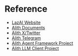 # Reference

- [LazAI Website](https://lazai.network)
- [Alith Documents](https://alith.lazai.network/)
- [Alith X/Twitter](https://x.com/0xalith)
- [Alith Telegram](https://t.me/alithai)
- [Alith Agent Framework Project](https://github.com/0xLazAI/alith)
- [Alith LLM Client Project](https://github.com/0xLazAI/llm_client)
